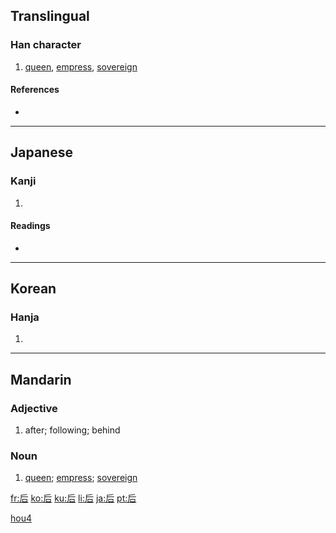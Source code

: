 {{see|後}}
==Translingual==

===Han character===
{{Han char|rn=30|rad=口|as=03|sn=6|four=7226<sub>1</sub>|canj=竹一口 (HMR)}}

# [[queen]], [[empress]], [[sovereign]]

====References====
* {{Han ref|kx=0176.010|dkj=03298|dj=0393.010|hdz=10580.010|uh=540E|ud=21518|bh=A65A|bd=42586}}

----

==Japanese==

===Kanji===
{{ja-kanji|grade=6|rs=口03}}

# {{defn|Japanese}}

====Readings====
* {{ja-readings|on=[[こう]] (kō), [[ご]] (go)|kun=[[きみ]] (kimi), [[きさき]] (kisaki)}}

----

==Korean==

===Hanja===
{{ko-hanja|hangeul=후|rv=hu|mr=hu}}

# {{defn|Korean}}

----

==Mandarin==

===Adjective===
{{cmn-adj|s|pin=hòu|pint=hou4|tra=後|sim=后|rs=口03}}

# after; following; behind

===Noun===
{{cmn-noun|ts|pin=hòu|pint=hou4|rs=口03}}

# [[queen]]; [[empress]]; [[sovereign]]

[[Category:zh-cn:Beginning Mandarin|hou4]]

[[fr:后]]
[[ko:后]]
[[ku:后]]
[[li:后]]
[[ja:后]]
[[pt:后]]